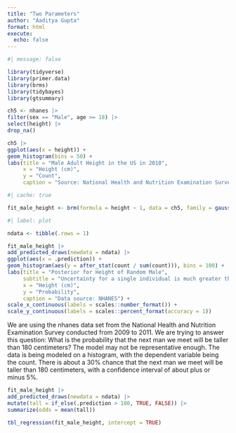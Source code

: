 ```yaml
---
title: "Two Parameters"
author: "Aaditya Gupta"
format: html
execute: 
  echo: false
---
```


```r
#| message: false

library(tidyverse)
library(primer.data)
library(brms)
library(tidybayes)
library(gtsummary)
```

```r
ch5 <- nhanes |>
filter(sex == "Male", age >= 18) |>
select(height) |>
drop_na()

ch5 |>
ggplot(aes(x = height)) +
geom_histogram(bins = 50) +
labs(title = "Male Adult Height in the US in 2010",
     x = "Height (cm)",
     y = "Count",
     caption = "Source: National Health and Nutrition Examination Survey")
```

```r
#| cache: true

fit_male_height <- brm(formula = height ~ 1, data = ch5, family = gaussian(), silent = 2, refresh = 0, seed = 12)
```

```r
#| label: plot

ndata <- tibble(.rows = 1)

fit_male_height |>
add_predicted_draws(newdata = ndata) |>
ggplot(aes(x = .prediction)) +
geom_histogram(aes(y = after_stat(count / sum(count))), bins = 100) +
labs(title = "Posterior for Height of Random Male",
     subtitle = "Uncertainty for a single individual is much greater than for the expected value",
     x = "Height (cm)",
     y = "Probability",
     caption = "Data source: NHANES") +
scale_x_continuous(labels = scales::number_format()) +
scale_y_continuous(labels = scales::percent_format(accuracy = 1))
```

We are using the nhanes data set from the National Health and Nutrition Examination Survey conducted from 2009 to 2011. We are trying to answer this question: What is the probability that the next man we meet will be taller than 180 centimeters? The model may not be representative enough. The data is being modeled on a histogram, with the dependent variable being the count. There is about a 30% chance that the next man we meet will be taller than 180 centimeters, with a confidence interval of about plus or minus 5%.

```r
fit_male_height |>
add_predicted_draws(newdata = ndata) |>
mutate(tall = if_else(.prediction > 180, TRUE, FALSE)) |>
summarize(odds = mean(tall))
```

```r
tbl_regression(fit_male_height, intercept = TRUE)
```
